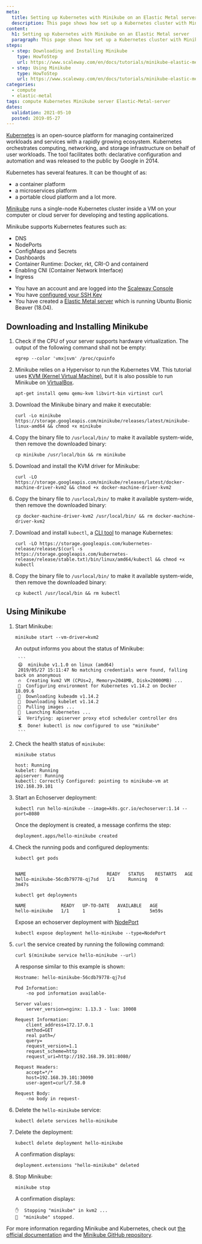```yaml
---
meta:
  title: Setting up Kubernetes with Minikube on an Elastic Metal server
  description: This page shows how set up a Kubernetes cluster with Minikube on an Elastic Metal server
content:
  h1: Setting up Kubernetes with Minikube on an Elastic Metal server
  paragraph: This page shows how set up a Kubernetes cluster with Minikube on an Elastic Metal server
steps:
  - step: Downloading and Installing Minikube
    type: HowToStep
    url: https://www.scaleway.com/en/docs/tutorials/minikube-elastic-metal/#-Downloading-and-Installing-Minikube
  - step: Using Minikube
    type: HowToStep
    url: https://www.scaleway.com/en/docs/tutorials/minikube-elastic-metal/#-Using-Minikube
categories:
  - compute
  - elastic-metal
tags: compute Kubernetes Minikube server Elastic-Metal-server
dates:
  validation: 2021-05-10
  posted: 2019-05-27
---
```


[Kubernetes](https://kubernetes.io) is an open-source platform for managing containerized workloads and services with a rapidly growing ecosystem. Kubernetes orchestrates computing, networking, and storage infrastructure on behalf of user workloads.
The tool facilitates both: declarative configuration and automation and was released to the public by Google in 2014.

Kubernetes has several features. It can be thought of as:

- a container platform
- a microservices platform
- a portable cloud platform and a lot more.

[Minikube](https://github.com/kubernetes/minikube) runs a single-node Kubernetes cluster inside a VM on your computer or cloud server for developing and testing applications.

Minikube supports Kubernetes features such as:

- DNS
- NodePorts
- ConfigMaps and Secrets
- Dashboards
- Container Runtime: Docker, rkt, CRI-O and containerd
- Enabling CNI (Container Network Interface)
- Ingress

<Message type="requirement">

- You have an account and are logged into the [Scaleway Console](https://console.scaleway.com)
- You have [configured your SSH Key](/console/my-project/how-to/create-ssh-key)
- You have created a [Elastic Metal server](/compute/elastic-metal/how-to/create-server/) which is running Ubuntu Bionic Beaver (18.04).

</Message>

## Downloading and Installing Minikube

1. Check if the CPU of your server supports hardware virtualization. The output of the following command shall not be empty:

	```
	egrep --color 'vmx|svm' /proc/cpuinfo
	```

2. Minikube relies on a Hypervisor to run the Kubernetes VM. This tutorial uses [KVM (Kernel Virtual Machine)](https://www.linux-kvm.org/page/Main_Page), but it is also possible to run Minikube on [VirtualBox](https://www.virtualbox.org/).

	```
	apt-get install qemu qemu-kvm libvirt-bin virtinst curl
	```

3. Download the Minikube binary and make it executable:

	```
	curl -Lo minikube https://storage.googleapis.com/minikube/releases/latest/minikube-linux-amd64 && chmod +x minikube
	```

4. Copy the binary file to `/usrlocal/bin/` to make it available system-wide, then remove the downloaded binary:

	```
	cp minikube /usr/local/bin && rm minikube
	```

5. Download and install the KVM driver for Minikube:

	```
	curl -LO https://storage.googleapis.com/minikube/releases/latest/docker-machine-driver-kvm2 && chmod +x docker-machine-driver-kvm2
	```

6. Copy the binary file to `/usrlocal/bin/` to make it available system-wide, then remove the downloaded binary:

	```
	cp docker-machine-driver-kvm2 /usr/local/bin/ && rm docker-machine-driver-kvm2
	```

7. Download and install `kubectl`, a [CLI tool](https://kubernetes.io/docs/reference/kubectl/overview/) to manage Kubernetes:

	```
	curl -LO https://storage.googleapis.com/kubernetes-release/release/$(curl -s https://storage.googleapis.com/kubernetes-release/release/stable.txt)/bin/linux/amd64/kubectl && chmod +x kubectl
	```

8. Copy the binary file to `/usrlocal/bin/` to make it available system-wide, then remove the downloaded binary:

	```
	cp kubectl /usr/local/bin && rm kubectl
	```

## Using Minikube

1. Start Minikube:

	```
	minikube start --vm-driver=kvm2
	```

	An output informs you about the status of Minikube:

		```
		😄  minikube v1.1.0 on linux (amd64)
		2019/05/27 15:11:47 No matching credentials were found, falling back on anonymous
		🔥  Creating kvm2 VM (CPUs=2, Memory=2048MB, Disk=20000MB) ...
		🐳  Configuring environment for Kubernetes v1.14.2 on Docker 18.09.6
		💾  Downloading kubeadm v1.14.2
		💾  Downloading kubelet v1.14.2
		🚜  Pulling images ...
		🚀  Launching Kubernetes ...
		⌛  Verifying: apiserver proxy etcd scheduler controller dns
		🏄  Done! kubectl is now configured to use "minikube"
		```

2. Check the health status of `minikube`:

	```
	minikube status
	```

	```
	host: Running
	kubelet: Running
	apiserver: Running
	kubectl: Correctly Configured: pointing to minikube-vm at 192.168.39.101
	```

3. Start an Echoserver deployment:

	```
	kubectl run hello-minikube --image=k8s.gcr.io/echoserver:1.14 --port=8080
	```

	Once the deployment is created, a message confirms the step:

	```
	deployment.apps/hello-minikube created
	```

4. Check the running pods and configured deployments:

	```
	kubectl get pods
	```

	```

	NAME                              READY   STATUS    RESTARTS   AGE
	hello-minikube-56cdb79778-qj7sd   1/1     Running   0          3m47s
	```

	```
	kubectl get deployments
	```

	```
	NAME             READY   UP-TO-DATE   AVAILABLE   AGE
	hello-minikube   1/1     1            1           5m59s
	```

	Expose an echoserver deployment with [NodePort](https://kubernetes.io/docs/concepts/services-networking/service/#nodeport)

	```
	kubectl expose deployment hello-minikube --type=NodePort
	```

5. `curl` the service created by running the following command:

	```
	curl $(minikube service hello-minikube --url)
	```

	A response similar to this example is shown:

	```
	Hostname: hello-minikube-56cdb79778-qj7sd

	Pod Information:
		-no pod information available-

	Server values:
		server_version=nginx: 1.13.3 - lua: 10008

	Request Information:
		client_address=172.17.0.1
		method=GET
		real path=/
		query=
		request_version=1.1
		request_scheme=http
		request_uri=http://192.168.39.101:8080/

	Request Headers:
		accept=*/*
		host=192.168.39.101:30090
		user-agent=curl/7.58.0

	Request Body:
		-no body in request-
	```

6. Delete the `hello-minikube` service:

	```
	kubectl delete services hello-minikube
	```

7. Delete the deployment:

	```
	kubectl delete deployment hello-minikube
	```

	A confirmation displays:

	```
	deployment.extensions "hello-minikube" deleted
	```

8. Stop Minikube:

	```
	minikube stop
	```

	A confirmation displays:

	```
	✋  Stopping "minikube" in kvm2 ...
	🛑  "minikube" stopped.
	```

For more information regarding Minikube and Kubernetes, check out [the official documentation](https://kubernetes.io/docs) and the [Minikube GitHub repository](https://github.com/kubernetes/minikube).
